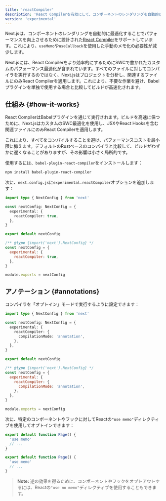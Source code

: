 ```yaml
---
title: 'reactCompiler'
description: 'React Compilerを有効にして、コンポーネントのレンダリングを自動的に最適化します。'
version: 'experimental'
---
```


Next.jsは、コンポーネントのレンダリングを自動的に最適化することでパフォーマンスを向上させるために設計された[React Compiler](https://react.dev/learn/react-compiler)をサポートしています。これにより、`useMemo`や`useCallback`を使用した手動のメモ化の必要性が減少します。

Next.jsには、React Compilerをより効率的にするためにSWCで書かれたカスタムのパフォーマンス最適化が含まれています。すべてのファイルに対してコンパイラを実行するのではなく、Next.jsはプロジェクトを分析し、関連するファイルにのみReact Compilerを適用します。これにより、不要な作業を避け、Babelプラグインを単独で使用する場合と比較してビルドが高速化されます。

## 仕組み {#how-it-works}

React CompilerはBabelプラグインを通じて実行されます。ビルドを高速に保つために、Next.jsはカスタムのSWC最適化を使用し、JSXやReact Hooksを含む関連ファイルにのみReact Compilerを適用します。

これにより、すべてをコンパイルすることを避け、パフォーマンスコストを最小限に抑えます。デフォルトのRustベースのコンパイラと比較して、ビルドがわずかに遅くなることがありますが、その影響は小さく局所的です。

使用するには、`babel-plugin-react-compiler`をインストールします：

```bash title="Terminal"
npm install babel-plugin-react-compiler
```

次に、`next.config.js`に`experimental.reactCompiler`オプションを追加します：

<Tabs>
<TabItem value="ts" label="TypeScript">

```ts title="next.config.ts" switcher
import type { NextConfig } from 'next'

const nextConfig: NextConfig = {
  experimental: {
    reactCompiler: true,
  },
}

export default nextConfig
```

</TabItem>
<TabItem value="js" label="JavaScript">

```js title="next.config.js" switcher
/** @type {import('next').NextConfig} */
const nextConfig = {
  experimental: {
    reactCompiler: true,
  },
}

module.exports = nextConfig
```

</TabItem>
</Tabs>

## アノテーション {#annotations}

コンパイラを「オプトイン」モードで実行するように設定できます：

<Tabs>
<TabItem value="ts" label="TypeScript">

```ts title="next.config.ts" switcher
import type { NextConfig } from 'next'

const nextConfig: NextConfig = {
  experimental: {
    reactCompiler: {
      compilationMode: 'annotation',
    },
  },
}

export default nextConfig
```

</TabItem>
<TabItem value="js" label="JavaScript">

```js title="next.config.js" switcher
/** @type {import('next').NextConfig} */
const nextConfig = {
  experimental: {
    reactCompiler: {
      compilationMode: 'annotation',
    },
  },
}

module.exports = nextConfig
```

</TabItem>
</Tabs>

次に、特定のコンポーネントやフックに対してReactの`"use memo"`ディレクティブを使用してオプトインできます：

<Tabs>
<TabItem value="ts" label="TypeScript">

```ts title="app/page.tsx" switcher
export default function Page() {
  'use memo'
  // ...
}
```

</TabItem>
<TabItem value="js" label="JavaScript">

```js title="app/page.js" switcher
export default function Page() {
  'use memo'
  // ...
}
```

</TabItem>
</Tabs>

> **Note:** 逆の効果を得るために、コンポーネントやフックをオプトアウトするには、Reactの`"use no memo"`ディレクティブを使用することもできます。

